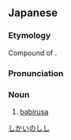 ==Japanese==
{{ja-kanjitab|しか|いのしし|yomi=k}}

===Etymology===
Compound of {{compound|鹿|tr1=shika|t1=deer|猪|tr2=inoshishi|t2=wild boar|lang=ja|sort=しかいのしし}}.

===Pronunciation===
{{ja-pron|yomi=k|しかいのしし}}

===Noun===
{{ja-noun|しかいのしし|シカイノシシ}}

# [[babirusa]]

[[Category:ja:Pigs|しかいのしし]]